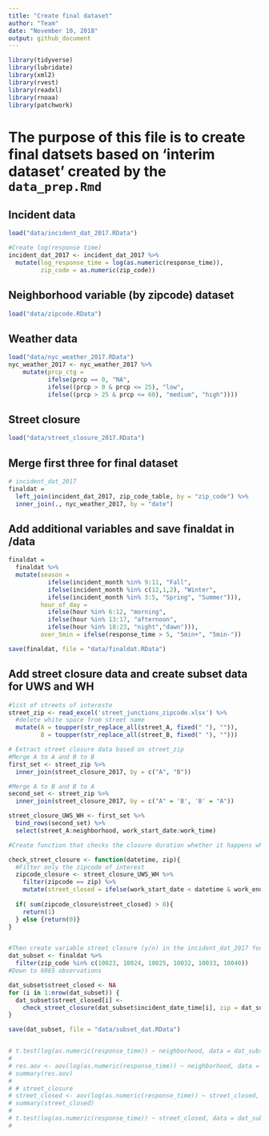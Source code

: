 ```yaml
---
title: "Create final dataset"
author: "Team"
date: "November 10, 2018"
output: github_document
---
```


```r
library(tidyverse)
library(lubridate)
library(xml2)
library(rvest)
library(readxl)
library(rnoaa)
library(patchwork)
```

# The purpose of this file is to create final datsets based on 'interim dataset' created by the `data_prep.Rmd`

## Incident data
```r
load("data/incident_dat_2017.RData")

#Create log(response time)
incident_dat_2017 <- incident_dat_2017 %>% 
  mutate(log_response_time = log(as.numeric(response_time)),
         zip_code = as.numeric(zip_code))
```


## Neighborhood variable (by zipcode) dataset
```r
load("data/zipcode.RData")
```

## Weather data
```r
load("data/nyc_weather_2017.RData") 
nyc_weather_2017 <- nyc_weather_2017 %>% 
    mutate(prcp_ctg = 
           ifelse(prcp == 0, "NA",
           ifelse((prcp > 0 & prcp <= 25), "low",
           ifelse((prcp > 25 & prcp <= 60), "medium", "high"))))
```

## Street closure
```r
load("data/street_closure_2017.RData")
```

## Merge first three for final dataset

```r
# incident_dat_2017 
finaldat =  
  left_join(incident_dat_2017, zip_code_table, by = "zip_code") %>% 
  inner_join(., nyc_weather_2017, by = "date")

```

## Add additional variables and save finaldat in /data
```r
finaldat = 
  finaldat %>%
  mutate(season = 
           ifelse(incident_month %in% 9:11, "Fall",
           ifelse(incident_month %in% c(12,1,2), "Winter",
           ifelse(incident_month %in% 3:5, "Spring", "Summer"))), 
         hour_of_day = 
           ifelse(hour %in% 6:12, "morning",
           ifelse(hour %in% 13:17, "afternoon",
           ifelse(hour %in% 18:23, "night","dawn"))), 
         over_5min = ifelse(response_time > 5, "5min+", "5min-"))

save(finaldat, file = "data/finaldat.RData")

```


## Add street closure data and create subset data for UWS and WH
```r
#list of streets of intereste
street_zip <- read_excel('street_junctions_zipcode.xlsx') %>% 
  #delete white space from street name 
  mutate(A = toupper(str_replace_all(street_A, fixed(" "), "")),
         B = toupper(str_replace_all(street_B, fixed(" "), "")))

# Extract street closure data based on street_zip
#Merge A to A and B to B
first_set <- street_zip %>% 
  inner_join(street_closure_2017, by = c("A", "B"))

#Merge A to B and B to A
second_set <- street_zip %>% 
  inner_join(street_closure_2017, by = c("A" = 'B', 'B' = "A"))

street_closure_UWS_WH <- first_set %>% 
  bind_rows(second_set) %>% 
  select(street_A:neighborhood, work_start_date:work_time)

#Create function that checks the closure duration whether it happens while the call was made

check_street_closure <- function(datetime, zip){
  #Filter only the zipcode of interest
  zipcode_closure <- street_closure_UWS_WH %>% 
    filter(zipcode == zip) %>% 
    mutate(street_closed = ifelse(work_start_date < datetime & work_end_date > datetime, 1, 0))
  
  if( sum(zipcode_closure$street_closed) > 0){
    return(1)
  } else {return(0)}
}


#Then create variable street closure (y/n) in the incident_dat_2017 focusing on Washington heights and UWS
dat_subset <- finaldat %>%
  filter(zip_code %in% c(10023, 10024, 10025, 10032, 10033, 10040)) 
#Down to 6065 observations

dat_subset$street_closed <- NA
for (i in 1:nrow(dat_subset)) {
  dat_subset$street_closed[i] <- 
    check_street_closure(dat_subset$incident_date_time[i], zip = dat_subset$zip_code[i])
}

save(dat_subset, file = "data/subset_dat.RData")


# t.test(log(as.numeric(response_time)) ~ neighborhood, data = dat_subset)
# 
# res.aov <- aov(log(as.numeric(response_time)) ~ neighborhood, data = dat_subset)
# summary(res.aov)
# 
# # street_closure
# street_closed <- aov(log(as.numeric(response_time)) ~ street_closed, data = dat_subset)
# summary(street_closed)
# 
# t.test(log(as.numeric(response_time)) ~ street_closed, data = dat_subset)
# 


```









